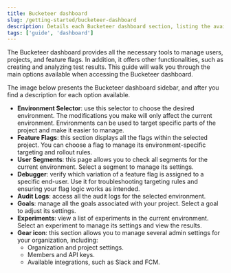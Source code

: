 ```yaml
---
title: Bucketeer dashboard
slug: /getting-started/bucketeer-dashboard
description: Details each Bucketeer dashboard section, listing the available functionalities.
tags: ['guide', 'dashboard']
---
```



The Bucketeer dashboard provides all the necessary tools to manage users, projects, and feature flags. In addition, it offers other functionalities, such as creating and analyzing test results. This guide will walk you through the main options available when accessing the Bucketeer dashboard.

The image below presents the Bucketeer dashboard sidebar, and after you find a description for each option available.

<CenteredImg
  imgURL="img/getting-started/dashboard-sidebar.png"
  wSize="200px"
  alt="Bucketeer dashboard sidebar"
/>

- **Environment Selector**: use this selector to choose the desired environment. The modifications you make will only affect the current environment. Environments can be used to target specific parts of the project and make it easier to manage.
- **Feature Flags**: this section displays all the flags within the selected project. You can choose a flag to manage its environment-specific targeting and rollout rules.
- **User Segments**: this page allows you to check all segments for the current environment. Select a segment to manage its settings.
- **Debugger**: verify which variation of a feature flag is assigned to a specific end-user. Use it for troubleshooting targeting rules and ensuring your flag logic works as intended.
- **Audit Logs**: access all the audit logs for the selected environment.
- **Goals**: manage all the goals associated with your project. Select a goal to adjust its settings.
- **Experiments**: view a list of experiments in the current environment. Select an experiment to manage its settings and view the results.
- **Gear icon**: this section allows you to manage several admin settings for your organization, including:
    - Organization and project settings.
    - Members and API keys.
    - Available integrations, such as Slack and FCM.

